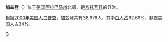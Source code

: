 {{Infobox settlement
|official_name            = 加茲登<br />Gadsden
|settlement_type          = [[城市|城市]]
|nickname                 = 
|motto                    = "City of Champions"（冠軍之城）
|image_skyline            = GadsdenAL Aerial.jpg
|imagesize                = 
|image_caption            = 加茲登下城空照圖
|image_seal               = 
|image_map                = File:Etowah County Alabama Incorporated and Unincorporated areas Gadsden Highlighted.svg
|mapsize                  = 250px
|map_caption              = 加茲登在[[阿拉巴馬州|阿拉巴馬州]][[埃托瓦縣_(阿拉巴馬州)|埃托瓦縣]]的位置
|subdivision_type         = 國家
|subdivision_type1        = 州
|subdivision_type2        = 縣
|subdivision_name         = {{USA}}
|subdivision_name1        = [[阿拉巴馬州|阿拉巴馬州]]
|subdivision_name2        = [[埃托瓦縣_(阿拉巴馬州)|埃托瓦縣]]
|government_type          = 市長議會制
|leader_title             = 市長
|leader_name              = Sherman Guyton
|established_date         = 1876
|area_magnitude           = 
|area_total_km2           = 99.2
|area_total_sq_mi         = 
|area_land_km2            = 96.2
|area_land_sq_mi          =
|area_water_km2           = 2.9
|area_water_sq_mi         = 
|elevation_ft             = 541
|elevation_m              = 165
|population_as_of         = [[2010年美國人口普查|2010]]
|population_footnotes     = 
|population_total         = 36856
|pop_est_as_of            = 2014
|population_est           = 36295
|population_metro         = 103931（美國：[[List_of_Metropolitan_Statistical_Areas|345th]]）
|population_density_km2   = 377.1<!--for 2014 pop est-->
|population_density_sq_mi = 
|timezone                 = [[北美中部時區|CST]]
|utc_offset               = -6
|latd = 34 |latm = 0 |lats = 36 |latNS = N
|longd = 86 |longm = 0 |longs = 37 |longEW = W
|timezone_DST             = CDT
|utc_offset_DST           = -5
|postal_code_type         = [[ZIP_code|ZIP code]]
|postal_code              = 35901-35907
|area_code                = [[Area_codes_256_and_938|256, 938]]
|blank_name               = [[聯邦資訊處理標準|FIPS]]編碼
|blank_info               = 01-28696
|blank1_name              = GNIS編碼
|blank1_info              = 0157961
|website                  = {{URL|www.cityofgadsden.com}}
|footnotes                = 
}}

'''加兹登'''（{{lang-en|Gadsden}}）位于[[美国|美国]][[阿拉巴马州|阿拉巴马州]]北部，是[[埃托瓦县_(阿拉巴马州)|埃托瓦县]]的县治。

根据[[2000年美国人口普查|2000年美国人口普查]]，加兹登共有38,978人，其中[[白人|白人]]占62.69%、[[非裔美国人|非裔美国人]]占34%。

{{埃托瓦縣 (阿拉巴馬州)}}
{{Alabama}}
{{Authority control}}
{{Alabama-stub}}

[[Category:亚拉巴马州城市|G]]